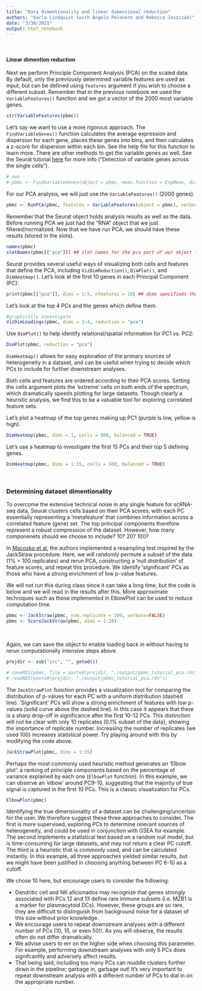 ```yaml
---
title: "Data dimentionality and linear dimensional reduction"
authors: "Karla Lindquist (with Angelo Pelonero and Rebecca Jaszczak)"
date: "3/30/2021"
output: html_notebook
---
```


</br>  

#### Linear dimention reduction  

Next we perform Principle Component Analysis (PCA) on the scaled data. By default, only the previously determined variable features are used as input, but can be defined using `features` argument if you wish to choose a different subset. Remember that in the previous notebook we used the `VariableFeatures()` function and we got a vector of the 2000 most variable genes.    

```r
str(VariableFeatures(pbmc))
```

Let's say we want to use a more rigorous approach. The `FindVariableGenes()` function calculates the average expression and dispersion for each gene, places these genes into bins, and then calculates a z-score for dispersion within each bin. See the help file for this function to learn more. There are other methods to get the variable genes as well. See the Seurat tutorial [here](https://satijalab.org/seurat/archive/v2.4/pbmc3k_tutorial.html) for more info ("Detection of variable genes across the single cells").   

```r
# see 
# pbmc <- FindVariableGenes(object = pbmc, mean.function = ExpMean, dispersion.function = LogVMR, # x.low.cutoff = 0.0125, x.high.cutoff = 3, y.cutoff = 0.5)
```


For our PCA analysis, we will just use the `VariableFeatures()` (2000 genes).  

```r
pbmc <- RunPCA(pbmc, features = VariableFeatures(object = pbmc), verbose=FALSE)
```


Remember that the Seurat object holds analysis results as well as the data. Before running PCA we just had the "RNA" object that we just filtered/normalized. Now that we have run PCA, we should have these results (stored in the slots).  

```r
names(pbmc)
slotNames(pbmc[["pca"]]) ## slot names for the pca part of our object (new!)
```



Seurat provides several useful ways of visualizing both cells and features that define the PCA, including `VizDimReduction()`, `DimPlot()`, and `DimHeatmap()`. Let's look at the first 10 genes in each Principal Component (PC):  

```r
print(pbmc[["pca"]], dims = 1:5, nfeatures = 10) ## dims specifieds the number of PCAs
```


Let's look at the top 4 PCs and the genes which define them.  

```r
#graphically investigate 
VizDimLoadings(pbmc, dims = 1:4, reduction = "pca")
```
Use `DimPlot()` to help identify relational/spatial information for PC1 vs. PC2:    

```r
DimPlot(pbmc, reduction = "pca")
```

`DimHeatmap()` allows for easy exploration of the primary sources of heterogeneity in a dataset, and can be useful when trying to decide which PCs to include for further downstream analyses.

Both cells and features are ordered according to their PCA scores. Setting the cells argument plots the ‘extreme’ cells on both ends of the spectrum, which dramatically speeds plotting for large datasets. Though clearly a heuristic analysis, we find this to be a valuable tool for exploring correlated feature sets. 

Let's plot a heatmap of the top genes making up PC1 (purple is low, yellow is high).  
```r
DimHeatmap(pbmc, dims = 1, cells = 500, balanced = TRUE)
```

Let's use a heatmap to investigate the first 15 PCs and their top 5 defining genes.  

```r
DimHeatmap(pbmc, dims = 1:15, cells = 500, balanced = TRUE)
```

</br> 

### Determining dataset dimentionality

To overcome the extensive technical noise in any single feature for scRNA-seq data, Seurat clusters cells based on their PCA scores, with each PC essentially representing a ‘metafeature’ that combines information across a correlated feature (gene) set. The top principal components therefore represent a robust compression of the dataset. However, how many componenets should we choose to include? 10? 20? 100?

In [Macosko et al](https://www.cell.com/abstract/S0092-8674(15)00549-8), the authors implemented a resampling test inspired by the JackStraw procedure. Here, we will randomly permute a subset of the data (1% = 100 replicates) and rerun PCA, constructing a ‘null distribution’ of feature scores, and repeat this procedure. We identify ‘significant’ PCs as those who have a strong enrichment of low p-value features.

We will not run this during class since it can take a long time, but the code is below and we will read in the results after this.  More approximate techniques such as those implemented in ElbowPlot can be used to reduce computation time.  

```r
pbmc <- JackStraw(pbmc, num.replicate = 100, verbose=FALSE)
pbmc <- ScoreJackStraw(pbmc, dims = 1:20)
```

</br>

Again, we can save the object to enable loading back in without having to rerun computationally intensive steps above.  
```r
projdir <- sub("src", "", getwd()) 

# saveRDS(pbmc, file = paste0(projdir, "./output/pbmc_tutorial_pca.rds"))
# readRDS(paste0(projdir, "./output/pbmc_tutorial_pca.rds"))
```



The `JackStrawPlot` function provides a visualization tool for comparing the distribution of p-values for each PC with a uniform distribution (dashed line). ‘Significant’ PCs will show a strong enrichment of features with low p-values (solid curve above the dashed line). In this case it appears that there is a sharp drop-off in significance after the first 10-12 PCs. This distinction will not be clear with only 10 replicates (0.1% subset of the data), showing the importance of replicate number. Increasing the number of replicates (we used 100) increases statistical power. Try playing around with this by modifying the code above.  

```r
JackStrawPlot(pbmc, dims = 1:15)
```



Perhaps the most commonly used heuristic method generates an ‘Elbow plot’: a ranking of principle components based on the percentage of variance explained by each one (`ElbowPlot` function). In this example, we can observe an ‘elbow’ around PC9-10, suggesting that the majority of true signal is captured in the first 10 PCs. This is a classic visualization for PCs.
```r
ElbowPlot(pbmc)
```
Identifying the true dimensionality of a dataset can be challenging/uncertain for the user. We therefore suggest these three approaches to consider. The first is more supervised, exploring PCs to determine relevant sources of heterogeneity, and could be used in conjunction with GSEA for example. The second implements a statistical test based on a random null model, but is time-consuming for large datasets, and may not return a clear PC cutoff. The third is a heuristic that is commonly used, and can be calculated instantly. In this example, all three approaches yielded similar results, but we might have been justified in choosing anything between PC 6-10 as a cutoff.

We chose 10 here, but encourage users to consider the following:

  - Dendritic cell and NK aficionados may recognize that genes strongly associated with PCs 12 and 13 define rare immune subsets (i.e. MZB1 is a marker for plasmacytoid DCs). However, these groups are so rare, they are difficult to distinguish from background noise for a dataset of this size without prior knowledge.
  - We encourage users to repeat downstream analyses with a different number of PCs (10, 15, or even 50!). As you will observe, the results often do not differ dramatically.
  - We advise users to err on the higher side when choosing this parameter. For example, performing downstream analyses with only 5 PCs does signifcanltly and adversely affect results.
  - That being said, including too many PCs can muddle clusters further down in the pipeline; garbage in, garbage out! It's very important to repeat downstream analysis with a different number of PCs to dial in on the appropriate number.

